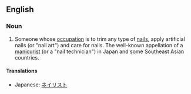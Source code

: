 ==English==

===Noun===
{{en-noun}}

# Someone whose [[occupation]] is to trim any type of [[nail]]s, apply artificial nails (or "nail art") and care for nails. The well-known appellation of a [[manicurist]] (or a "nail technician") in Japan and some Southeast Asian countries.

====Translations====
* Japanese: [[ネイリスト]]